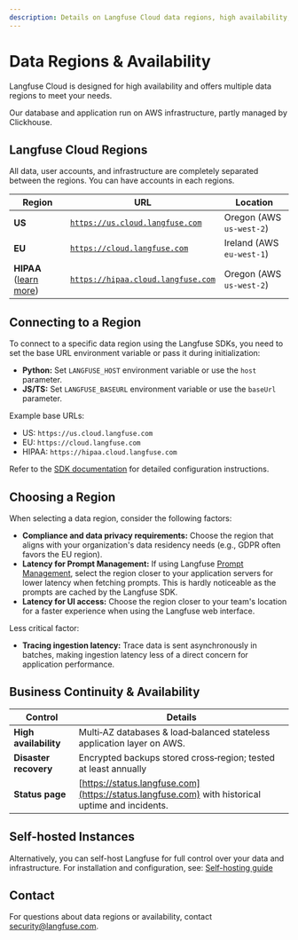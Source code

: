 ```yaml
---
description: Details on Langfuse Cloud data regions, high availability, and the self-hosted option.
---
```


# Data Regions & Availability

Langfuse Cloud is designed for high availability and offers multiple data regions to meet your needs.

Our database and application run on AWS infrastructure, partly managed by Clickhouse.

## Langfuse Cloud Regions

All data, user accounts, and infrastructure are completely separated between the regions. You can have accounts in each regions.

| Region                                    | URL                                                                    | Location                  |
| ----------------------------------------- | ---------------------------------------------------------------------- | ------------------------- |
| **US**                                    | [`https://us.cloud.langfuse.com`](https://us.cloud.langfuse.com)       | Oregon (AWS `us-west-2`)  |
| **EU**                                    | [`https://cloud.langfuse.com`](https://cloud.langfuse.com)             | Ireland (AWS `eu-west-1`) |
| **HIPAA** ([learn more](/security/hipaa)) | [`https://hipaa.cloud.langfuse.com`](https://hipaa.cloud.langfuse.com) | Oregon (AWS `us-west-2`)  |

## Connecting to a Region

To connect to a specific data region using the Langfuse SDKs, you need to set the base URL environment variable or pass it during initialization:

- **Python:** Set `LANGFUSE_HOST` environment variable or use the `host` parameter.
- **JS/TS:** Set `LANGFUSE_BASEURL` environment variable or use the `baseUrl` parameter.

Example base URLs:

- US: `https://us.cloud.langfuse.com`
- EU: `https://cloud.langfuse.com`
- HIPAA: `https://hipaa.cloud.langfuse.com`

Refer to the [SDK documentation](/docs/sdk) for detailed configuration instructions.

## Choosing a Region

When selecting a data region, consider the following factors:

- **Compliance and data privacy requirements:** Choose the region that aligns with your organization's data residency needs (e.g., GDPR often favors the EU region).
- **Latency for Prompt Management:** If using Langfuse [Prompt Management](/docs/prompt-management/overview), select the region closer to your application servers for lower latency when fetching prompts. This is hardly noticeable as the prompts are cached by the Langfuse SDK.
- **Latency for UI access:** Choose the region closer to your team's location for a faster experience when using the Langfuse web interface.

Less critical factor:

- **Tracing ingestion latency:** Trace data is sent asynchronously in batches, making ingestion latency less of a direct concern for application performance.

## Business Continuity & Availability

| Control               | Details                                                                                          |
| --------------------- | ------------------------------------------------------------------------------------------------ |
| **High availability** | Multi‑AZ databases & load‑balanced stateless application layer on AWS.                           |
| **Disaster recovery** | Encrypted backups stored cross‑region; tested at least annually                                  |
| **Status page**       | [https://status.langfuse.com](https://status.langfuse.com) with historical uptime and incidents. |

## Self-hosted Instances

Alternatively, you can self-host Langfuse for full control over your data and infrastructure. For installation and configuration, see: [Self-hosting guide](/self-hosting)

## Contact

For questions about data regions or availability, contact security@langfuse.com.
